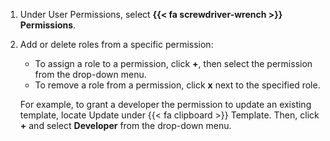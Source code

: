 1. Under User Permissions, select **{{< fa screwdriver-wrench >}} Permissions**.

1. Add or delete roles from a specific permission:
    - To assign a role to a permission, click **+**, then select the permission from the drop-down menu.
    - To remove a role from a permission, click **x** next to the specified role.

    For example, to grant a developer the permission to update an existing template, locate Update under {{< fa clipboard >}} Template. Then, click **+** and select **Developer** from the drop-down menu.